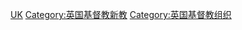[[Category:各国基督教新教组织‎|UK]]
[[Category:英国基督教新教|Category:英国基督教新教]]
[[Category:英国基督教组织|Category:英国基督教组织]]